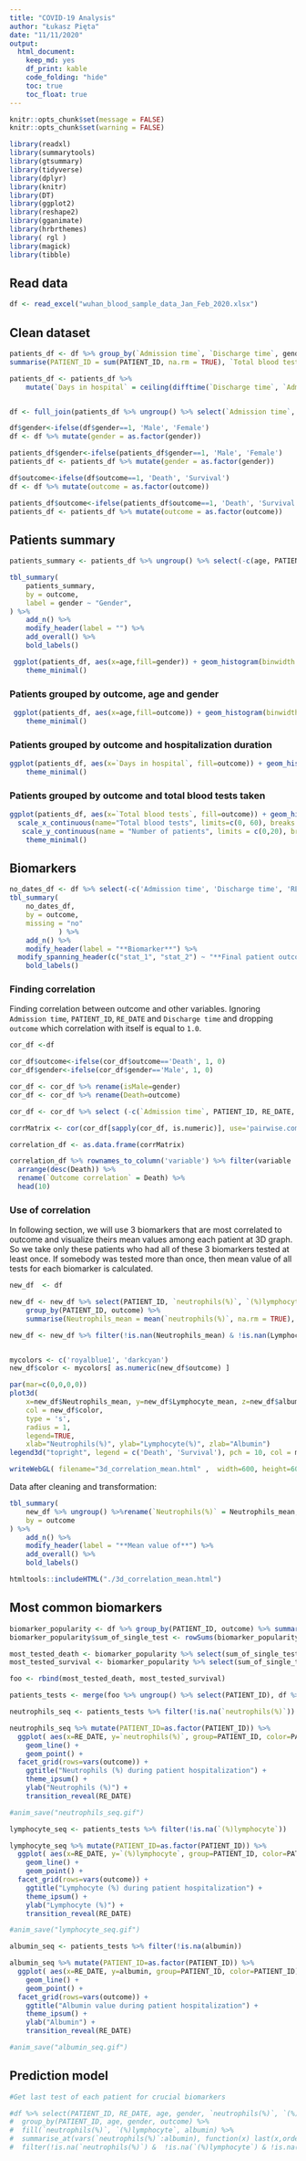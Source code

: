 ```yaml
---
title: "COVID-19 Analysis"
author: "Łukasz Pięta"
date: "11/11/2020"
output: 
  html_document: 
    keep_md: yes
    df_print: kable
    code_folding: "hide"
    toc: true
    toc_float: true
---
```


```r
knitr::opts_chunk$set(message = FALSE)
knitr::opts_chunk$set(warning = FALSE)
```


```r
library(readxl)
library(summarytools)
library(gtsummary)
library(tidyverse)
library(dplyr)
library(knitr)
library(DT)
library(ggplot2)
library(reshape2)
library(gganimate)
library(hrbrthemes)
library( rgl )
library(magick)
library(tibble)
```

## Read data
```r
df <- read_excel("wuhan_blood_sample_data_Jan_Feb_2020.xlsx")
```

## Clean dataset
```r

patients_df <- df %>% group_by(`Admission time`, `Discharge time`, gender, age, outcome) %>%
summarise(PATIENT_ID = sum(PATIENT_ID, na.rm = TRUE), `Total blood tests` = n()) 

patients_df <- patients_df %>%
    mutate(`Days in hospital` = ceiling(difftime(`Discharge time`, `Admission time`, units = "days")))


df <- full_join(patients_df %>% ungroup() %>% select(`Admission time`, PATIENT_ID), df %>% select(-PATIENT_ID), by="Admission time")

df$gender<-ifelse(df$gender==1, 'Male', 'Female') 
df <- df %>% mutate(gender = as.factor(gender))

patients_df$gender<-ifelse(patients_df$gender==1, 'Male', 'Female') 
patients_df <- patients_df %>% mutate(gender = as.factor(gender))

df$outcome<-ifelse(df$outcome==1, 'Death', 'Survival')
df <- df %>% mutate(outcome = as.factor(outcome))

patients_df$outcome<-ifelse(patients_df$outcome==1, 'Death', 'Survival')
patients_df <- patients_df %>% mutate(outcome = as.factor(outcome))
```

## Patients summary
```r

patients_summary <- patients_df %>% ungroup() %>% select(-c(age, PATIENT_ID))

tbl_summary(
    patients_summary,
    by = outcome,
    label = gender ~ "Gender",
) %>%
    add_n() %>%
    modify_header(label = "") %>%
    add_overall() %>%
    bold_labels() 

 ggplot(patients_df, aes(x=age,fill=gender)) + geom_histogram(binwidth = 1) + facet_grid(. ~ gender) + scale_x_continuous(name="Age", limits=c(min(df$age), max(df$age)), breaks = seq(0, 100, by=10)) + scale_y_continuous(name = "Number of patients", limits = c(0,10), breaks = seq(0,10, by=1)) +
    theme_minimal()
```

### Patients grouped by outcome, age and gender
```r
 ggplot(patients_df, aes(x=age,fill=outcome)) + geom_histogram(binwidth = 1) + facet_grid(outcome ~ gender) + scale_x_continuous(name="Age", limits=c(min(df$age), max(df$age)), breaks = seq(0, 100, by=10)) + scale_y_continuous(name = "Number of patients", limits = c(0,9), breaks = seq(0,9, by=1)) +
    theme_minimal()
```

### Patients grouped by outcome and hospitalization duration
```r

ggplot(patients_df, aes(x=`Days in hospital`, fill=outcome)) + geom_histogram(binwidth = 1) + facet_grid(. ~ outcome)  + ylab("Number of patients") +
    theme_minimal()

```

### Patients grouped by outcome and total blood tests taken
```r

ggplot(patients_df, aes(x=`Total blood tests`, fill=outcome)) + geom_histogram(binwidth = 1) + facet_grid(. ~ outcome)  + ylab("Number of patients") +
  scale_x_continuous(name="Total blood tests", limits=c(0, 60), breaks = seq(0, 60, by=10)) +
   scale_y_continuous(name = "Number of patients", limits = c(0,20), breaks = seq(0,20, by=2)) +
    theme_minimal()

```

## Biomarkers
```r

no_dates_df <- df %>% select(-c('Admission time', 'Discharge time', 'RE_DATE', 'PATIENT_ID', 'age', 'gender' ))
tbl_summary(
    no_dates_df,
    by = outcome,
    missing = "no"
            ) %>%
    add_n() %>%
    modify_header(label = "**Biomarker**") %>%
  modify_spanning_header(c("stat_1", "stat_2") ~ "**Final patient outcome related to the test**") %>%
    bold_labels() 

```

### Finding correlation

Finding correlation between outcome and other variables. Ignoring `Admission time`, `PATIENT_ID`, `RE_DATE` and `Discharge time` and dropping `outcome` which correlation with itself is equal to `1.0`.

```r
cor_df <-df

cor_df$outcome<-ifelse(cor_df$outcome=='Death', 1, 0)
cor_df$gender<-ifelse(cor_df$gender=='Male', 1, 0)

cor_df <- cor_df %>% rename(isMale=gender)
cor_df <- cor_df %>% rename(Death=outcome)

cor_df <- cor_df %>% select (-c(`Admission time`, PATIENT_ID, RE_DATE, `Discharge time` ))

corrMatrix <- cor(cor_df[sapply(cor_df, is.numeric)], use='pairwise.complete.obs')

correlation_df <- as.data.frame(corrMatrix)

correlation_df %>% rownames_to_column('variable') %>% filter(variable != 'Death') %>% select(variable, Death) %>% mutate(Death = abs(Death)) %>%
  arrange(desc(Death)) %>%
  rename(`Outcome correlation` = Death) %>%
  head(10) 

```

### Use of correlation

In following section, we will use 3 biomarkers that are most correlated to outcome and visualize theirs mean values among each patient at 3D graph. So we take only these patients who had all of these 3 biomarkers tested at least once. If somebody was tested more than once, then mean value of all tests for each biomarker is calculated.

```r

new_df  <- df

new_df <- new_df %>% select(PATIENT_ID, `neutrophils(%)`, `(%)lymphocyte`, albumin, outcome) %>%
    group_by(PATIENT_ID, outcome) %>%
    summarise(Neutrophils_mean = mean(`neutrophils(%)`, na.rm = TRUE), Lymphocyte_mean = mean(`(%)lymphocyte`, na.rm = TRUE), albumin_mean = mean(`albumin`, na.rm = TRUE))

new_df <- new_df %>% filter(!is.nan(Neutrophils_mean) & !is.nan(Lymphocyte_mean) & !is.nan(albumin_mean))


mycolors <- c('royalblue1', 'darkcyan')
new_df$color <- mycolors[ as.numeric(new_df$outcome) ]

par(mar=c(0,0,0,0))
plot3d( 
    x=new_df$Neutrophils_mean, y=new_df$Lymphocyte_mean, z=new_df$albumin_mean, 
    col = new_df$color, 
    type = 's', 
    radius = 1,
    legend=TRUE,
    xlab="Neutrophils(%)", ylab="Lymphocyte(%)", zlab="Albumin")
legend3d("topright", legend = c('Death', 'Survival'), pch = 10, col = mycolors, cex=0.8, inset=c(0.02))

writeWebGL( filename="3d_correlation_mean.html" ,  width=600, height=600)
```

Data after cleaning and transformation:

```r

tbl_summary(
    new_df %>% ungroup() %>%rename(`Neutrophils(%)` = Neutrophils_mean, `Lymphocyte(%)` = Lymphocyte_mean, `Albumin`= albumin_mean) %>% select(-PATIENT_ID, -color),
    by = outcome
) %>%
    add_n() %>%
    modify_header(label = "**Mean value of**") %>%
    add_overall() %>%
    bold_labels() 

```

```r
htmltools::includeHTML("./3d_correlation_mean.html")
```

## Most common biomarkers

```r
biomarker_popularity <- df %>% group_by(PATIENT_ID, outcome) %>% summarise_at(vars(`Hypersensitive cardiac troponinI`:creatinine), function(x) sum(!is.na(x)))
biomarker_popularity$sum_of_single_test <- rowSums(biomarker_popularity %>% ungroup() %>% select(-PATIENT_ID, -outcome))

most_tested_death <- biomarker_popularity %>% select(sum_of_single_test, outcome, `neutrophils(%)`,  `(%)lymphocyte`, albumin) %>% filter(outcome=='Death') %>% arrange(desc(sum_of_single_test)) %>% head(10)
most_tested_survival <- biomarker_popularity %>% select(sum_of_single_test, outcome, `neutrophils(%)`,  `(%)lymphocyte`, albumin) %>% filter(outcome=='Survival') %>% arrange(desc(sum_of_single_test)) %>% head(10)

foo <- rbind(most_tested_death, most_tested_survival)

patients_tests <- merge(foo %>% ungroup() %>% select(PATIENT_ID), df %>% ungroup() %>% select(PATIENT_ID, RE_DATE,`neutrophils(%)`,  `(%)lymphocyte`, albumin, outcome),  by="PATIENT_ID") %>% filter(!is.na(`neutrophils(%)`) |  !is.na(`(%)lymphocyte`) | !is.na(albumin))

neutrophils_seq <- patients_tests %>% filter(!is.na(`neutrophils(%)`)) 

neutrophils_seq %>% mutate(PATIENT_ID=as.factor(PATIENT_ID)) %>%
  ggplot( aes(x=RE_DATE, y=`neutrophils(%)`, group=PATIENT_ID, color=PATIENT_ID)) +
    geom_line() +
    geom_point() +
  facet_grid(rows=vars(outcome)) +
    ggtitle("Neutrophils (%) during patient hospitalization") +
    theme_ipsum() +
    ylab("Neutrophils (%)") +
    transition_reveal(RE_DATE)

#anim_save("neutrophils_seq.gif")

lymphocyte_seq <- patients_tests %>% filter(!is.na(`(%)lymphocyte`)) 

lymphocyte_seq %>% mutate(PATIENT_ID=as.factor(PATIENT_ID)) %>%
  ggplot( aes(x=RE_DATE, y=`(%)lymphocyte`, group=PATIENT_ID, color=PATIENT_ID)) +
    geom_line() +
    geom_point() +
  facet_grid(rows=vars(outcome)) +
    ggtitle("Lymphocyte (%) during patient hospitalization") +
    theme_ipsum() +
    ylab("Lymphocyte (%)") +
    transition_reveal(RE_DATE)

#anim_save("lymphocyte_seq.gif")

albumin_seq <- patients_tests %>% filter(!is.na(albumin)) 

albumin_seq %>% mutate(PATIENT_ID=as.factor(PATIENT_ID)) %>%
  ggplot( aes(x=RE_DATE, y=albumin, group=PATIENT_ID, color=PATIENT_ID)) +
    geom_line() +
    geom_point() +
  facet_grid(rows=vars(outcome)) +
    ggtitle("Albumin value during patient hospitalization") +
    theme_ipsum() +
    ylab("Albumin") +
    transition_reveal(RE_DATE)

#anim_save("albumin_seq.gif")

```

## Prediction model

```r
#Get last test of each patient for crucial biomarkers

#df %>% select(PATIENT_ID, RE_DATE, age, gender, `neutrophils(%)`, `(%)lymphocyte`, albumin, outcome) %>%
#  group_by(PATIENT_ID, age, gender, outcome) %>% 
#  fill(`neutrophils(%)`, `(%)lymphocyte`, albumin) %>% 
#  summarise_at(vars(`neutrophils(%)`:albumin), function(x) last(x,order_by = !is.na(x))) %>%
#  filter(!is.na(`neutrophils(%)`) &  !is.na(`(%)lymphocyte`) & !is.na(albumin))



```